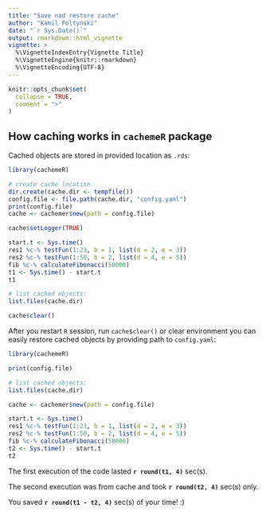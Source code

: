 ```yaml
---
title: "Save nad restore cache"
author: "Kamil Foltyński"
date: "`r Sys.Date()`"
output: rmarkdown::html_vignette
vignette: >
  %\VignetteIndexEntry{Vignette Title}
  %\VignetteEngine{knitr::rmarkdown}
  %\VignetteEncoding{UTF-8}
---
```


```r
knitr::opts_chunk$set(
  collapse = TRUE,
  comment = ">"
)
```

## How caching works in `cachemeR` package

Cached objects are stored in provided location as `.rds`:

```r
library(cachemeR)

# create cache location
dir.create(cache.dir <- tempfile())
config.file <- file.path(cache.dir, "config.yaml")
print(config.file)
cache <- cachemer$new(path = config.file)

cache$setLogger(TRUE)

start.t <- Sys.time()
res1 %c-% testFun(1:23, b = 1, list(d = 2, e = 3))
res2 %c-% testFun(1:50, b = 2, list(d = 4, e = 5))
fib %c-% calculateFibonacci(50000)
t1 <- Sys.time() - start.t
t1

# list cached objects:
list.files(cache.dir)

cache$clear()

```

After you restart `R` session, run `cache$clear()` or clear environment you can easily restore cached objects 
by providing path to `config.yaml`:

```r
library(cachemeR)

print(config.file)

# list cached objects:
list.files(cache.dir)

cache <- cachemer$new(path = config.file)

start.t <- Sys.time()
res1 %c-% testFun(1:23, b = 1, list(d = 2, e = 3))
res2 %c-% testFun(1:50, b = 2, list(d = 4, e = 5))
fib %c-% calculateFibonacci(50000)
t2 <- Sys.time() - start.t
t2


```


The first execution of the code lasted **`r round(t1, 4)`** sec(s). 

The second execution was from cache and took **`r round(t2, 4)`** sec(s) only. 

You saved **`r round(t1 - t2, 4)`** sec(s) of your time! :)



